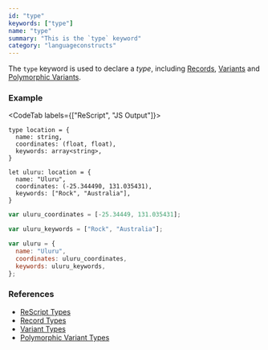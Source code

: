 ```yaml
---
id: "type"
keywords: ["type"]
name: "type"
summary: "This is the `type` keyword"
category: "languageconstructs"
---
```


The `type` keyword is used to declare a _type_, including [Records](/docs/manual/latest/record), [Variants](/docs/manual/latest/variant) and [Polymorphic Variants](/docs/manual/latest/polymorphic-variant).

### Example

<CodeTab labels={["ReScript", "JS Output"]}>

```res
type location = {
  name: string,
  coordinates: (float, float),
  keywords: array<string>,
}

let uluru: location = {
  name: "Uluru",
  coordinates: (-25.344490, 131.035431),
  keywords: ["Rock", "Australia"],
}
```

```js
var uluru_coordinates = [-25.34449, 131.035431];

var uluru_keywords = ["Rock", "Australia"];

var uluru = {
  name: "Uluru",
  coordinates: uluru_coordinates,
  keywords: uluru_keywords,
};
```

</CodeTab>

### References

- [ReScript Types](/docs/manual/latest/type)
- [Record Types](/docs/manual/latest/record)
- [Variant Types](/docs/manual/latest/variant)
- [Polymorphic Variant Types](/docs/manual/latest/polymorphic-variant)
